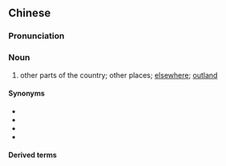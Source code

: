 {{also|外乡}}
==Chinese==
{{zh-forms|s=外乡}}

===Pronunciation===
{{zh-pron
|m=wàixiāng
|c=ngoi6 hoeng1
|h=pfs=ngoi-hiông
|mn=qz,xm:gōa-hiuⁿ/tw:gōa-hiong/zz:gōa-hioⁿ
|cat=n
}}

===Noun===
{{zh-noun}}

# other parts of the country; other places; [[elsewhere]]; [[outland]]

====Synonyms====
* {{zh-l|他鄉}}
* {{zh-l|外地}}
* {{zh-l|異地}}
* {{zh-l|異鄉}}

====Derived terms====
{{zh-der|外鄉人}}